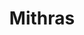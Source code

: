 ---
title: "Mithras"
slug: "mithras"
arcana: "Sun"

image: "./.jpg"

phys: ""
gun: ""
fire: ""
ice: ""
elec: ""
wind: ""
psy: ""
nuke: ""
bless: ""
curse: ""
---